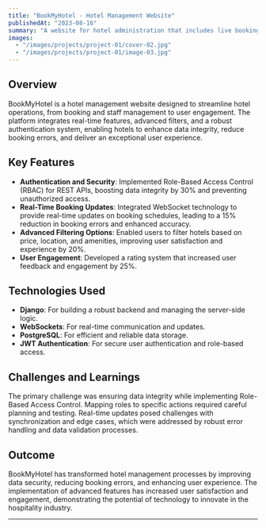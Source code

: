 ```yaml
---
title: "BookMyHotel - Hotel Management Website"
publishedAt: "2023-08-16"
summary: "A website for hotel administration that includes live booking updates, chat help, staff management, and a rating system."
images:
  - "/images/projects/project-01/cover-02.jpg"
  - "/images/projects/project-01/image-03.jpg"
---
```


## Overview

BookMyHotel is a hotel management website designed to streamline hotel operations, from booking and staff management to user engagement. The platform integrates real-time features, advanced filters, and a robust authentication system, enabling hotels to enhance data integrity, reduce booking errors, and deliver an exceptional user experience.

## Key Features

- **Authentication and Security**: Implemented Role-Based Access Control (RBAC) for REST APIs, boosting data integrity by 30% and preventing unauthorized access.
- **Real-Time Booking Updates**: Integrated WebSocket technology to provide real-time updates on booking schedules, leading to a 15% reduction in booking errors and enhanced accuracy.
- **Advanced Filtering Options**: Enabled users to filter hotels based on price, location, and amenities, improving user satisfaction and experience by 20%.
- **User Engagement**: Developed a rating system that increased user feedback and engagement by 25%.

## Technologies Used

- **Django**: For building a robust backend and managing the server-side logic.
- **WebSockets**: For real-time communication and updates.
- **PostgreSQL**: For efficient and reliable data storage.
- **JWT Authentication**: For secure user authentication and role-based access.

## Challenges and Learnings

The primary challenge was ensuring data integrity while implementing Role-Based Access Control. Mapping roles to specific actions required careful planning and testing. Real-time updates posed challenges with synchronization and edge cases, which were addressed by robust error handling and data validation processes.

## Outcome

BookMyHotel has transformed hotel management processes by improving data security, reducing booking errors, and enhancing user experience. The implementation of advanced features has increased user satisfaction and engagement, demonstrating the potential of technology to innovate in the hospitality industry.

---